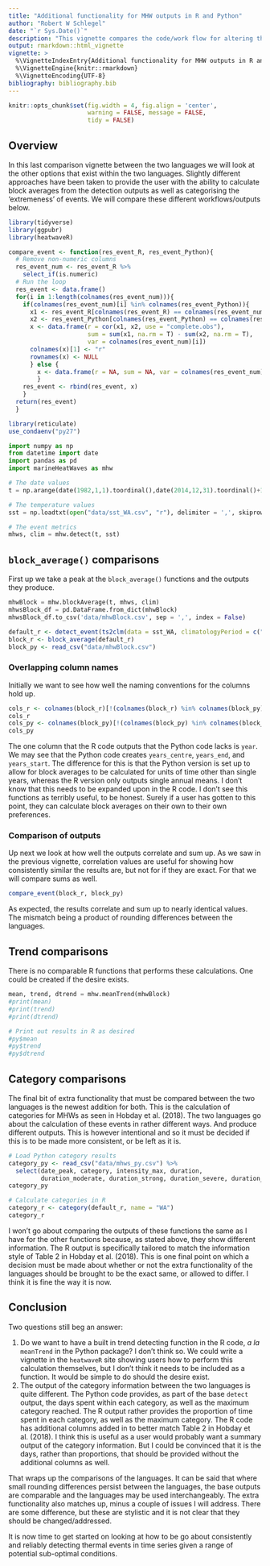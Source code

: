 ```yaml
---
title: "Additional functionality for MHW outputs in R and Python"
author: "Robert W Schlegel"
date: "`r Sys.Date()`"
description: "This vignette compares the code/work flow for altering the additional arguments found within the base Python and R detection function."
output: rmarkdown::html_vignette
vignette: >
  %\VignetteIndexEntry{Additional functionality for MHW outputs in R and Python}
  %\VignetteEngine{knitr::rmarkdown}
  %\VignetteEncoding{UTF-8}
bibliography: bibliography.bib
---
```


```r
knitr::opts_chunk$set(fig.width = 4, fig.align = 'center',
                      warning = FALSE, message = FALSE, 
                      tidy = FALSE)
```

## Overview

In this last comparison vignette between the two languages we will look at the other options that exist within the two languages. Slightly different approaches have been taken to provide the user with the ability to calculate block averages from the detection outputs as well as categorising the 'extremeness' of events. We will compare these different workflows/outputs below.

```r
library(tidyverse)
library(ggpubr)
library(heatwaveR)
```

```r
compare_event <- function(res_event_R, res_event_Python){
  # Remove non-numeric columns
  res_event_num <- res_event_R %>% 
    select_if(is.numeric)
  # Run the loop
  res_event <- data.frame()
  for(i in 1:length(colnames(res_event_num))){
    if(colnames(res_event_num)[i] %in% colnames(res_event_Python)){
      x1 <- res_event_R[colnames(res_event_R) == colnames(res_event_num)[i]]
      x2 <- res_event_Python[colnames(res_event_Python) == colnames(res_event_num)[i]]
      x <- data.frame(r = cor(x1, x2, use = "complete.obs"),
                      sum = sum(x1, na.rm = T) - sum(x2, na.rm = T),
                      var = colnames(res_event_num)[i])
      colnames(x)[1] <- "r"
      rownames(x) <- NULL
      } else {
        x <- data.frame(r = NA, sum = NA, var = colnames(res_event_num)[i])
        }
    res_event <- rbind(res_event, x)
    }
  return(res_event)
  }
```

```r
library(reticulate)
use_condaenv("py27")
```

```python
import numpy as np
from datetime import date
import pandas as pd
import marineHeatWaves as mhw

# The date values
t = np.arange(date(1982,1,1).toordinal(),date(2014,12,31).toordinal()+1)

# The temperature values
sst = np.loadtxt(open("data/sst_WA.csv", "r"), delimiter = ',', skiprows = 1)

# The event metrics
mhws, clim = mhw.detect(t, sst)
```

## `block_average()` comparisons

First up we take a peak at the `block_average()` functions and the outputs they produce.

```python
mhwBlock = mhw.blockAverage(t, mhws, clim)
mhwsBlock_df = pd.DataFrame.from_dict(mhwBlock)
mhwsBlock_df.to_csv('data/mhwBlock.csv', sep = ',', index = False)
```

```r
default_r <- detect_event(ts2clm(data = sst_WA, climatologyPeriod = c("1982-01-01", "2014-12-31")))
block_r <- block_average(default_r)
block_py <- read_csv("data/mhwBlock.csv")
```

### Overlapping column names

Initially we want to see how well the naming conventions for the columns hold up.

```r
cols_r <- colnames(block_r)[!(colnames(block_r) %in% colnames(block_py))]
cols_r
cols_py <- colnames(block_py)[!(colnames(block_py) %in% colnames(block_r))]
cols_py
```

The one column that the R code outputs that the Python code lacks is `year`. We may see that the Python code creates `years_centre`, `years_end`, and `years_start`. The difference for this is that the Python version is set up to allow for block averages to be calculated for units of time other than single years, whereas the R version only outputs single annual means. I don't know that this needs to be expanded upon in the R code. I don't see this functions as terribly useful, to be honest. Surely if a user has gotten to this point, they can calculate block averages on their own to their own preferences.

### Comparison of outputs

Up next we look at how well the outputs correlate and sum up. As we saw in the previous vignette, correlation values are useful for showing how consistently similar the results are, but not for if they are exact. For that we will compare sums as well.

```r
compare_event(block_r, block_py)
```

As expected, the results correlate and sum up to nearly identical values. The mismatch being a product of rounding differences between the languages.

## Trend comparisons

There is no comparable R functions that performs these calculations. One could be created if the desire exists.

```python
mean, trend, dtrend = mhw.meanTrend(mhwBlock)
#print(mean)
#print(trend)
#print(dtrend)
```

```r
# Print out results in R as desired
#py$mean
#py$trend
#py$dtrend
```

## Category comparisons

The final bit of extra functionality that must be compared between the two languages is the newest addition for both. This is the calculation of categories for MHWs as seen in Hobday et al. (2018). The two languages go about the calculation of these events in rather different ways. And produce different outputs. This is however intentional and so it must be decided if this is to be made more consistent, or be left as it is.

```r
# Load Python category results
category_py <- read_csv("data/mhws_py.csv") %>% 
  select(date_peak, category, intensity_max, duration, 
         duration_moderate, duration_strong, duration_severe, duration_extreme)
category_py

# Calculate categories in R
category_r <- category(default_r, name = "WA")
category_r
```

I won't go about comparing the outputs of these functions the same as I have for the other functions because, as stated above, they show different information. The R output is specifically tailored to match the information style of Table 2 in Hobday et al. (2018). This is one final point on which a decision must be made about whether or not the extra functionality of the languages should be brought to be the exact same, or allowed to differ. I think it is fine the way it is now.

## Conclusion

Two questions still beg an answer:

1. Do we want to have a built in trend detecting function in the R code, _a la_ `meanTrend` in the Python package? I don't think so. We could write a vignette in the `heatwaveR` site showing users how to perform this calculation themselves, but I don't think it needs to be included as a function. It would be simple to do should the desire exist. 
2. The output of the category information between the two languages is quite different. The Python code provides, as part of the base `detect` output, the days spent within each category, as well as the maximum category reached. The R output rather provides the proportion of time spent in each category, as well as the maximum category. The R code has additional columns added in to better match Table 2 in Hobday et al. (2018). I think this is useful as a user would probably want a summary output of the category information. But I could be convinced that it is the days, rather than proportions, that should be provided without the additional columns as well.

That wraps up the comparisons of the languages. It can be said that where small rounding differences persist between the languages, the base outputs are comparable and the languages may be used interchangeably. The extra functionality also matches up, minus a couple of issues I will address. There are some difference, but these are stylistic and it is not clear that they should be changed/addressed.

It is now time to get started on looking at how to be go about consistently and reliably detecting thermal events in time series given a range of potential sub-optimal conditions.

